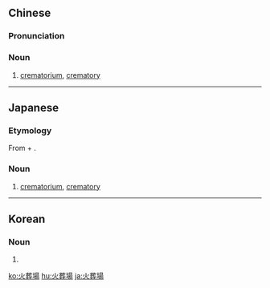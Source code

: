 {{also|火葬场}}
==Chinese==
{{zh-forms|s=火葬场|type=21}}
{{wikipedia|lang=zh}}

===Pronunciation===
{{zh-pron
|m=huǒzàng場
|c=fo2 zong3 coeng4
|h=
|mn=hóe-chòng-tiûⁿ/hé-chòng-tiûⁿ
|w=2hu tsaan zan
|cat=n
}}

===Noun===
{{zh-noun}}

# [[crematorium]], [[crematory]]

----

==Japanese==
{{wikipedia|lang=ja|火葬場}}
{{ja-kanjitab|か|そう|ば|yomi=ok}}

===Etymology===
From {{ja-r|火葬|かそう|gloss=cremate}} + {{ja-r|場|ば|gloss=place}}.

===Noun===
{{ja-noun|かそうば}}

# [[crematorium]], [[crematory]]

----

==Korean==
{{ko-hanjatab}}

===Noun===
{{ko-noun|hangeul=화장장}}

# {{hanja form of|화장장|crematorium}}

[[ko:火葬場]]
[[hu:火葬場]]
[[ja:火葬場]]